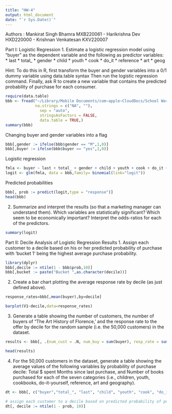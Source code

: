 ```yaml
---
title: "HW-4"
output: html_document
date: "`r Sys.Date()`"
---
```


Authors : Mankirat Singh Bhamra MXB220061 - Harikrishna Dev HXD220000 - Krishnan Venkatesan KXV220007

Part I: Logistic Regression
1. Estimate a logistic regression model using "buyer" as the dependent variable and the following as predictor variables:
* last
* total_ 
* gender 
* child 
* youth 
* cook 
* do_it 
* reference 
* art
* geog

Hint: To do this in R, first transform the buyer and gender variables into a 0/1 dummy variable using data.table syntax
Then run the logistic regression command.
Finally, ask R to create a new variable that contains the predicted probability of purchase for each consumer.

```r
require(data.table)
bbb <- fread("~/Library/Mobile Documents/com~apple~CloudDocs/School Work/Sem 2/BUAN 6337/BUAN_6337_Predictive_Analysis/HW/HW-4/BBB.csv", 
             na.strings = c("NA", ""), 
               sep = "auto",
               stringsAsFactors = FALSE,
               data.table = TRUE,)
summary(bbb)

```

Changing buyer and gender variables into a flag

```r

bbb[,gender := ifelse(bbb$gender == "M",1,0)]
bbb[,buyer := ifelse(bbb$buyer == "yes",1,0)]

```

Logistic regression

```r
fmla <- buyer ~ last + total_ + gender + child + youth + cook + do_it + reference + art + geog
logit <- glm(fmla, data = bbb,family= binomial(link="logit"))

```
Predicted probabilities 

```r
bbb[, prob := predict(logit,type = "response")]
head(bbb)
```

2. Summarize and interpret the results (so that a marketing manager can understand them). Which variables are statistically significant? Which seem to be economically important? Interpret the odds-ratios for each of the predictors.

```r

summary(logit)

```


Part II: Decile Analysis of Logistic Regression Results
1. Assign each customer to a decile based on his or her predicted probability of purchase with ‘bucket 1’ being the highest average purchase probability.

```r
library(dplyr)
bbb[,decile := ntile(1 - bbb$prob,10)]
bbb[,bucket := paste("Bucket ",as.character(decile))]

```

2. Create a bar chart plotting the average response rate by decile (as just defined above).

```r

response_rates=bbb[,mean(buyer),by=decile]

barplot(V1~decile,data=response_rates)

```

3. Generate a table showing the number of customers, the number of buyers of "The Art History of Florence,' and the response rate to the offer by decile for the random sample (i.e. the 50,000 customers) in the dataset.

```r

results <- bbb[, .(num_cust = .N, num_buy = sum(buyer), resp_rate = sum(buyer) / .N), by = decile]

head(results)

```

4. For the 50,000 customers in the dataset, generate a table showing the average values of the following variables by probability of purchase decile:
Total $ spent
Months since last purchase, and
Number of books purchased for each of the seven categories (i.e., children, youth, cookbooks, do-it-yourself, reference, art and geography).

```r

dt <- bbb[, c("buyer","total_", "last", "child", "youth", "cook", "do_it", "reference", "art", "geog","prob")]

# assign each customer to a decile based on predicted probability of purchase
dt[, decile := ntile(1 - prob, 10)]

```